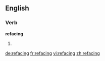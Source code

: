 ==English==

===Verb===
'''refacing'''

# {{present participle of|[[reface]]}}

[[de:refacing]]
[[fr:refacing]]
[[vi:refacing]]
[[zh:refacing]]